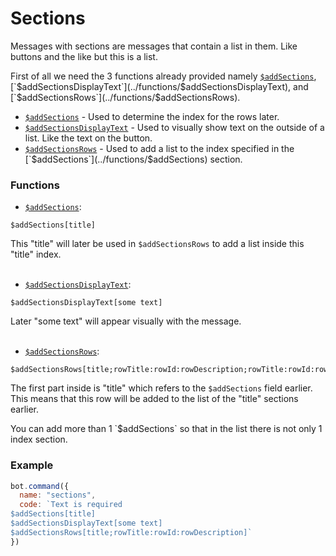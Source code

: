 
# Sections
Messages with sections are messages that contain a list in them. Like buttons and the like but this is a list.

First of all we need the 3 functions already provided namely [`$addSections`](../functions/$addSections), [`$addSectionsDisplayText`](../functions/$addSectionsDisplayText), and [`$addSectionsRows`](../functions/$addSectionsRows).
- [`$addSections`](../functions/$addSections) - Used to determine the index for the rows later.
- [`$addSectionsDisplayText`](../functions/$addSectionsDisplayText) - Used to visually show text on the outside of a list. Like the text on the button.
- [`$addSectionsRows`](../functions/$addSectionsRows) - Used to add a list to the index specified in the [`$addSections`](../functions/$addSections) section.

### Functions

- [`$addSections`](../functions/$addSections):<br/>
```plain
$addSections[title]
```
This "title" will later be used in `$addSectionsRows` to add a list inside this "title" index.<br/><br/>
- [`$addSectionsDisplayText`](../functions/$addSectionsDisplayText):
```plain
$addSectionsDisplayText[some text]
```
Later "some text" will appear visually with the message.<br/><br/>
- [`$addSectionsRows`](../functions/$addSectionsRows):
```plain
$addSectionsRows[title;rowTitle:rowId:rowDescription;rowTitle:rowId:rowDescription;...]
```
The first part inside is "title" which refers to the `$addSections` field earlier. This means that this row will be added to the list of the "title" sections earlier.

<Callout>
You can add more than 1 `$addSections` so that in the list there is not only 1 index section.
</Callout>

### Example
```javascript
bot.command({
  name: "sections",
  code: `Text is required
$addSections[title]
$addSectionsDisplayText[some text]
$addSectionsRows[title;rowTitle:rowId:rowDescription]`
})
```
